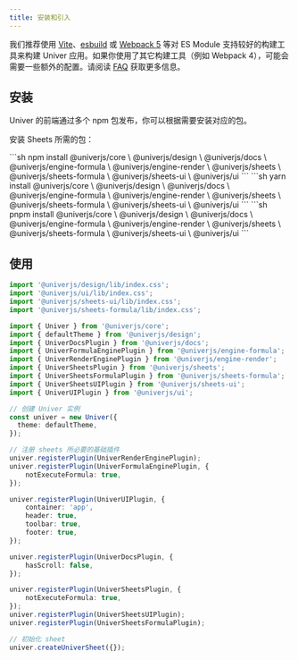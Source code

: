 ```yaml
---
title: 安装和引入
---
```


我们推荐使用 [Vite](https://vitejs.dev/)、[esbuild](https://esbuild.github.io/) 或 [Webpack 5](https://webpack.js.org/) 等对 ES Module 支持较好的构建工具来构建 Univer 应用。如果你使用了其它构建工具（例如 Webpack 4），可能会需要一些额外的配置。请阅读 [FAQ](/guides/faq) 获取更多信息。

## 安装

Univer 的前端通过多个 npm 包发布，你可以根据需要安装对应的包。

安装 Sheets 所需的包：


<Tabs>
  <TabItem label="npm">
    ```sh
    npm install @univerjs/core \
        @univerjs/design \
        @univerjs/docs \
        @univerjs/engine-formula \
        @univerjs/engine-render \
        @univerjs/sheets \
        @univerjs/sheets-formula \
        @univerjs/sheets-ui \
        @univerjs/ui
    ```
  </TabItem>

  <TabItem label="yarn">
    ```sh
    yarn install @univerjs/core \
        @univerjs/design \
        @univerjs/docs \
        @univerjs/engine-formula \
        @univerjs/engine-render \
        @univerjs/sheets \
        @univerjs/sheets-formula \
        @univerjs/sheets-ui \
        @univerjs/ui
    ```
  </TabItem>

  <TabItem label="pnpm">
    ```sh
    pnpm install @univerjs/core \
        @univerjs/design \
        @univerjs/docs \
        @univerjs/engine-formula \
        @univerjs/engine-render \
        @univerjs/sheets \
        @univerjs/sheets-formula \
        @univerjs/sheets-ui \
        @univerjs/ui
    ```
  </TabItem>
</Tabs>

## 使用

```ts title="main.ts"
import '@univerjs/design/lib/index.css';
import '@univerjs/ui/lib/index.css';
import '@univerjs/sheets-ui/lib/index.css';
import '@univerjs/sheets-formula/lib/index.css';

import { Univer } from '@univerjs/core';
import { defaultTheme } from '@univerjs/design';
import { UniverDocsPlugin } from '@univerjs/docs';
import { UniverFormulaEnginePlugin } from '@univerjs/engine-formula';
import { UniverRenderEnginePlugin } from '@univerjs/engine-render';
import { UniverSheetsPlugin } from '@univerjs/sheets';
import { UniverSheetsFormulaPlugin } from '@univerjs/sheets-formula';
import { UniverSheetsUIPlugin } from '@univerjs/sheets-ui';
import { UniverUIPlugin } from '@univerjs/ui';

// 创建 Univer 实例
const univer = new Univer({
  theme: defaultTheme,
});

// 注册 sheets 所必要的基础插件
univer.registerPlugin(UniverRenderEnginePlugin);
univer.registerPlugin(UniverFormulaEnginePlugin, {
    notExecuteFormula: true,
});

univer.registerPlugin(UniverUIPlugin, {
    container: 'app',
    header: true,
    toolbar: true,
    footer: true,
});

univer.registerPlugin(UniverDocsPlugin, {
    hasScroll: false,
});

univer.registerPlugin(UniverSheetsPlugin, {
    notExecuteFormula: true,
});
univer.registerPlugin(UniverSheetsUIPlugin);
univer.registerPlugin(UniverSheetsFormulaPlugin);

// 初始化 sheet
univer.createUniverSheet({});
```
